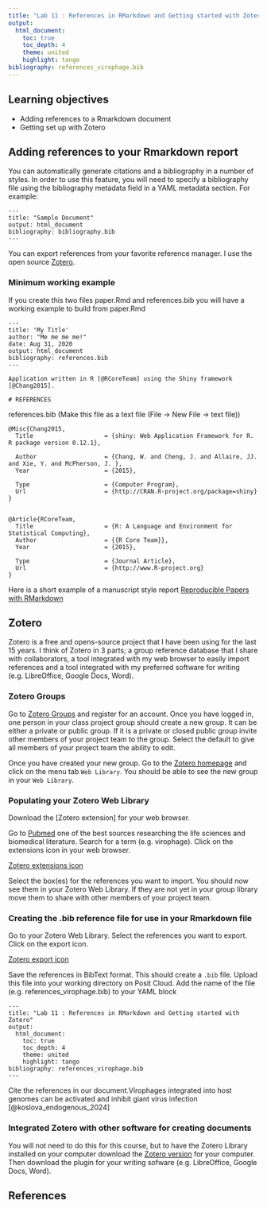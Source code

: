 ```yaml
---
title: "Lab 11 : References in RMarkdown and Getting started with Zotero"
output:
  html_document:
    toc: true
    toc_depth: 4
    theme: united
    highlight: tango
bibliography: references_virophage.bib
---
```


## Learning objectives

* Adding references to a Rmarkdown document
* Getting set up with Zotero

## Adding references to your Rmarkdown report

You can automatically generate citations and a bibliography in a number of styles. In order to use this feature, you will need to specify a bibliography file using the bibliography metadata field in a YAML metadata section. For example:

```
---
title: "Sample Document"
output: html_document
bibliography: bibliography.bib
---
```

You can export references from your favorite reference manager. I use the open source [Zotero](www.zotero.org).

### Minimum working example

If you create this two files paper.Rmd and references.bib you will have a working example to build from
paper.Rmd

```
---
title: 'My Title'
author: "Me me me me!"
date: Aug 31, 2020
output: html_document
bibliography: references.bib
---

Application written in R [@RCoreTeam] using the Shiny framework [@Chang2015].

# REFERENCES
```

references.bib (Make this file as a text file (File -> New File -> text file))

```
@Misc{Chang2015,
  Title                    = {shiny: Web Application Framework for R. R package version 0.12.1},

  Author                   = {Chang, W. and Cheng, J. and Allaire, JJ. and Xie, Y. and McPherson, J. },
  Year                     = {2015},

  Type                     = {Computer Program},
  Url                      = {http://CRAN.R-project.org/package=shiny}
}


@Article{RCoreTeam,
  Title                    = {R: A Language and Environment for Statistical Computing},
  Author                   = {{R Core Team}},
  Year                     = {2015},

  Type                     = {Journal Article},
  Url                      = {http://www.R-project.org}
}
```

Here is a short example of a manuscript style report [Reproducible Papers with RMarkdown](https://nceas.github.io/oss-lessons/reproducible-papers-with-rmd/reproducible-papers-with-rmd.html)

## Zotero

Zotero is a free and opens-source project that I have been using for the last 15 years. I think of Zotero in 3 parts; a group reference database that I share with collaborators, a tool integrated with my web browser to easily import references and a tool integrated with my preferred software for writing (e.g. LibreOffice, Google Docs, Word).

### Zotero Groups

Go to [Zotero Groups](https://www.zotero.org/groups/) and register for an account. Once you have logged in, one person in your class project group should create a new group. It can be either a private or public group. If it is a private or closed public group invite other members of your project team to the group. Select the default to give all members of your project team the ability to edit.

Once you have created your new group. Go to the [Zotero homepage](https://www.zotero.org/) and click on the menu tab `Web Library`.  You should be able to see the new group in your `Web Library`.

### Populating your Zotero Web Library

Download the [Zotero extension] for your web browser. 

Go to [Pubmed](https://pubmed.ncbi.nlm.nih.gov/) one of the best sources researching the life sciences and biomedical literature. Search for a term (e.g. virophage). Click on the extensions icon in your web browser.

[Zotero extensions icon](images/lab11/zotero_ext.png)

Select the box(es) for the references you want to import.  You should now see them in your Zotero Web Library. If they are not yet in your group library move them to share with other members of your project team.

### Creating the .bib reference file for use in your Rmarkdown file

Go to your Zotero Web Library. Select the references you want to export. Click on the export icon.

[Zotero export icon](images/lab11/zotero_export.png)

Save the references in BibText format. This should create a `.bib` file. Upload this file into your working directory on Posit Cloud. Add the name of the file (e.g. references_virophage.bib) to your YAML block

```
---
title: "Lab 11 : References in RMarkdown and Getting started with Zotero"
output:
  html_document:
    toc: true
    toc_depth: 4
    theme: united
    highlight: tango
bibliography: references_virophage.bib
---
```

Cite the references in our document.Virophages integrated into host genomes can be activated and inhibit giant virus infection [@koslova_endogenous_2024]

### Integrated Zotero with other software for creating documents

You will not need to do this for this course, but to have the Zotero Library installed on your computer download the [Zotero version](https://www.zotero.org/download/) for your computer. Then download the plugin for your writing sofware (e.g. LibreOffice, Google Docs, Word).

## References
